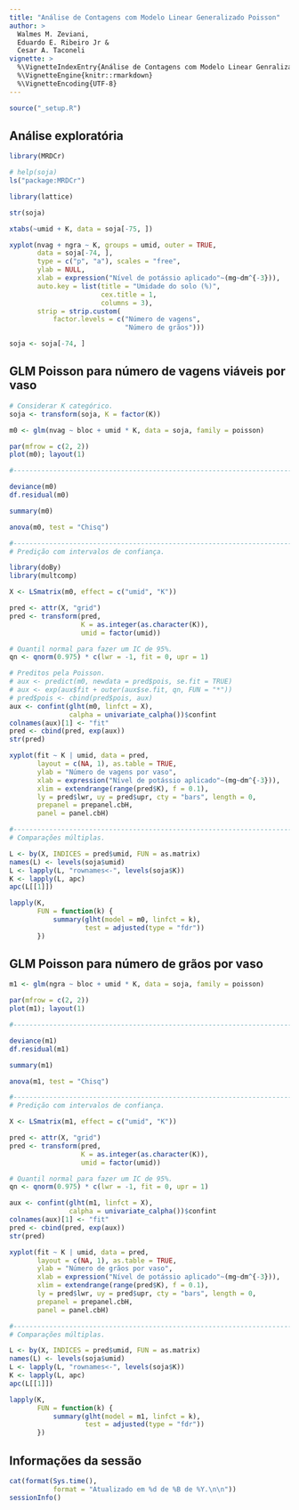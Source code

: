 ```yaml
---
title: "Análise de Contagens com Modelo Linear Generalizado Poisson"
author: >
  Walmes M. Zeviani,
  Eduardo E. Ribeiro Jr &
  Cesar A. Taconeli
vignette: >
  %\VignetteIndexEntry{Análise de Contagens com Modelo Linear Genralizado Poisson}
  %\VignetteEngine{knitr::rmarkdown}
  %\VignetteEncoding{UTF-8}
---
```


```r
source("_setup.R")
```

## Análise exploratória

```r
library(MRDCr)
```

```r
# help(soja)
ls("package:MRDCr")

library(lattice)

str(soja)

xtabs(~umid + K, data = soja[-75, ])

xyplot(nvag + ngra ~ K, groups = umid, outer = TRUE,
       data = soja[-74, ],
       type = c("p", "a"), scales = "free",
       ylab = NULL,
       xlab = expression("Nível de potássio aplicado"~(mg~dm^{-3})),
       auto.key = list(title = "Umidade do solo (%)",
                       cex.title = 1,
                       columns = 3),
       strip = strip.custom(
           factor.levels = c("Número de vagens",
                             "Número de grãos")))

soja <- soja[-74, ]
```

## GLM Poisson para número de vagens viáveis por vaso

```r
# Considerar K categórico.
soja <- transform(soja, K = factor(K))

m0 <- glm(nvag ~ bloc + umid * K, data = soja, family = poisson)

par(mfrow = c(2, 2))
plot(m0); layout(1)

#-----------------------------------------------------------------------

deviance(m0)
df.residual(m0)

summary(m0)

anova(m0, test = "Chisq")

#-----------------------------------------------------------------------
# Predição com intervalos de confiança.

library(doBy)
library(multcomp)

X <- LSmatrix(m0, effect = c("umid", "K"))

pred <- attr(X, "grid")
pred <- transform(pred,
                  K = as.integer(as.character(K)),
                  umid = factor(umid))

# Quantil normal para fazer um IC de 95%.
qn <- qnorm(0.975) * c(lwr = -1, fit = 0, upr = 1)

# Preditos pela Poisson.
# aux <- predict(m0, newdata = pred$pois, se.fit = TRUE)
# aux <- exp(aux$fit + outer(aux$se.fit, qn, FUN = "*"))
# pred$pois <- cbind(pred$pois, aux)
aux <- confint(glht(m0, linfct = X),
               calpha = univariate_calpha())$confint
colnames(aux)[1] <- "fit"
pred <- cbind(pred, exp(aux))
str(pred)

xyplot(fit ~ K | umid, data = pred,
       layout = c(NA, 1), as.table = TRUE,
       ylab = "Número de vagens por vaso",
       xlab = expression("Nível de potássio aplicado"~(mg~dm^{-3})),
       xlim = extendrange(range(pred$K), f = 0.1),
       ly = pred$lwr, uy = pred$upr, cty = "bars", length = 0,
       prepanel = prepanel.cbH,
       panel = panel.cbH)

#-----------------------------------------------------------------------
# Comparações múltiplas.

L <- by(X, INDICES = pred$umid, FUN = as.matrix)
names(L) <- levels(soja$umid)
L <- lapply(L, "rownames<-", levels(soja$K))
K <- lapply(L, apc)
apc(L[[1]])

lapply(K,
       FUN = function(k) {
           summary(glht(model = m0, linfct = k),
                   test = adjusted(type = "fdr"))
       })
```

## GLM Poisson para número de grãos por vaso

```r
m1 <- glm(ngra ~ bloc + umid * K, data = soja, family = poisson)

par(mfrow = c(2, 2))
plot(m1); layout(1)

#-----------------------------------------------------------------------

deviance(m1)
df.residual(m1)

summary(m1)

anova(m1, test = "Chisq")

#-----------------------------------------------------------------------
# Predição com intervalos de confiança.

X <- LSmatrix(m1, effect = c("umid", "K"))

pred <- attr(X, "grid")
pred <- transform(pred,
                  K = as.integer(as.character(K)),
                  umid = factor(umid))

# Quantil normal para fazer um IC de 95%.
qn <- qnorm(0.975) * c(lwr = -1, fit = 0, upr = 1)

aux <- confint(glht(m1, linfct = X),
               calpha = univariate_calpha())$confint
colnames(aux)[1] <- "fit"
pred <- cbind(pred, exp(aux))
str(pred)

xyplot(fit ~ K | umid, data = pred,
       layout = c(NA, 1), as.table = TRUE,
       ylab = "Número de grãos por vaso",
       xlab = expression("Nível de potássio aplicado"~(mg~dm^{-3})),
       xlim = extendrange(range(pred$K), f = 0.1),
       ly = pred$lwr, uy = pred$upr, cty = "bars", length = 0,
       prepanel = prepanel.cbH,
       panel = panel.cbH)

#-----------------------------------------------------------------------
# Comparações múltiplas.

L <- by(X, INDICES = pred$umid, FUN = as.matrix)
names(L) <- levels(soja$umid)
L <- lapply(L, "rownames<-", levels(soja$K))
K <- lapply(L, apc)
apc(L[[1]])

lapply(K,
       FUN = function(k) {
           summary(glht(model = m1, linfct = k),
                   test = adjusted(type = "fdr"))
       })
```

## Informações da sessão

```r
cat(format(Sys.time(),
           format = "Atualizado em %d de %B de %Y.\n\n"))
sessionInfo()
```

